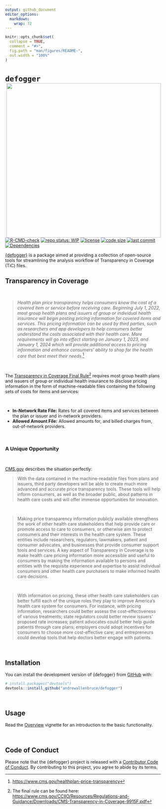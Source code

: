 ```yaml
---
output: github_document
editor_options: 
  markdown: 
    wrap: 72
---
```


<!-- README.md is generated from README.Rmd. Please edit that file -->

```r
knitr::opts_chunk$set(
  collapse = TRUE,
  comment = "#>",
  fig.path = "man/figures/README-",
  out.width = "100%"
)
```

# `defogger` <a href="https://andrewallenbruce.github.io/defogger/"><img src="man/figures/logo.svg" align="right" height="500"/></a>

<!-- badges: start -->

[![R-CMD-check](https://github.com/andrewallenbruce/defogger/actions/workflows/R-CMD-check.yaml/badge.svg)](https://github.com/andrewallenbruce/defogger/actions/workflows/R-CMD-check.yaml)
[![repo status: WIP](https://www.repostatus.org/badges/latest/wip.svg)](https://www.repostatus.org/#wip)
[![license](https://img.shields.io/github/license/mashape/apistatus.svg)](https://choosealicense.com/licenses/mit/)
[![code size](https://img.shields.io/github/languages/code-size/andrewallenbruce/defogger.svg)](https://github.com/andrewallenbruce/defogger)
[![last commit](https://img.shields.io/github/last-commit/andrewallenbruce/defogger.svg)](https://github.com/andrewallenbruce/defogger/commits/main)
[![Dependencies](https://tinyverse.netlify.com/badge/defogger)](https://cran.r-project.org/package=defogger)

<!-- badges: end -->

[{defogger}](https://github.com/andrewallenbruce/defogger/) is a package
aimed at providing a collection of open-source tools for streamlining
the analysis workflow of Transparency in Coverage (TiC) files.

## Transparency in Coverage

<br>

> *Health plan price transparency helps consumers know the cost of a
> covered item or service before receiving care. Beginning July 1, 2022,
> most group health plans and issuers of group or individual health
> insurance will begin posting pricing information for covered items and
> services. This pricing information can be used by third parties, such
> as researchers and app developers to help consumers better understand
> the costs associated with their health care. More requirements will go
> into effect starting on January 1, 2023, and January 1, 2024 which
> will provide additional access to pricing information and enhance
> consumers' ability to shop for the health care that best meet their
> needs.*[^1]

<br>

The [Transparency in Coverage Final
Rule](https://www.cms.gov/newsroom/fact-sheets/transparency-coverage-final-rule-fact-sheet-cms-9915-f)[^2]
requires most group health plans and issuers of group or individual
health insurance to disclose pricing information in the form of
machine-readable files containing the following sets of costs for items
and services:

<br>

-   **In-Network Rate File:** Rates for all covered items and services
    between the plan or issuer and in-network providers.
-   **Allowed Amount File:** Allowed amounts for, and billed charges
    from, out-of-network providers.

<br>

### A Unique Opportunity

<br>

[CMS.gov](https://www.cms.gov/) describes the situation perfectly:

>With the data contained in the machine-readable files from plans and
issuers, third party developers will be able to create much more
advanced and accurate price transparency tools. These tools will help
inform consumers, as well as the broader public, about patterns in
health care costs and will offer immense opportunities for innovation.

<br>

>Making price transparency information publicly available strengthens the
work of other health care stakeholders that help provide care or promote
access to care to consumers, or otherwise aim to protect consumers and
their interests in the health care system. These entities include
researchers, regulators, lawmakers, patient and consumer advocates, and
businesses that provide consumer support tools and services. A key
aspect of Transparency in Coverage is to make health care pricing
information more accessible and useful to consumers by making the
information available to persons and entities with the requisite
experience and expertise to assist individual consumers and other health
care purchasers to make informed health care decisions.

<br>

>With information on pricing, these other health care stakeholders can
better fulfill each of the unique roles they play to improve America's
health care system for consumers. For instance, with pricing
information, researchers could better assess the cost-effectiveness of
various treatments; state regulators could better review issuers'
proposed rate increases; patient advocates could better help guide
patients through care plans; employers could adopt incentives for
consumers to choose more cost-effective care; and entrepreneurs could
develop tools that help doctors better engage with patients.

<br>

## Installation

You can install the development version of {defogger} from
[GitHub](https://github.com/) with:

``` r
# install.packages("devtools")
devtools::install_github("andrewallenbruce/defogger")
```

<br>

## Usage

Read the [Overview](https://andrewallenbruce.github.io/defogger/articles/defogger.html) vignette for an introduction to the basic functionality.

<br>

## Code of Conduct

Please note that the {defogger} project is released with a [Contributor
Code of
Conduct](https://andrewallenbruce.github.io/defogger/CODE_OF_CONDUCT.html).
By contributing to this project, you agree to abide by its terms.

[^1]: <https://www.cms.gov/healthplan-price-transparency>

[^2]: The final rule can be found here: <https://www.cms.gov/CCIIO/Resources/Regulations-and-Guidance/Downloads/CMS-Transparency-in-Coverage-9915F.pdf>
